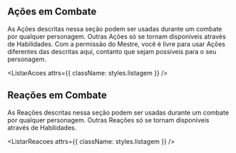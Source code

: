 

## Ações em Combate

As Ações descritas nessa seção podem ser usadas durante um combate por qualquer personagem. Outras Ações só se tornam disponíveis através de Habilidades. Com a permissão do Mestre, você é livre para usar Ações diferentes das descritas aqui, contanto que sejam possíveis para o seu personagem.

<ListarAcoes attrs={{ className: styles.listagem }} />

## Reações em Combate

As Reações descritas nessa seção podem ser usadas durante um combate por qualquer personagem. Outras Reações só se tornam disponíveis através de Habilidades.

<ListarReacoes attrs={{ className: styles.listagem }} />
